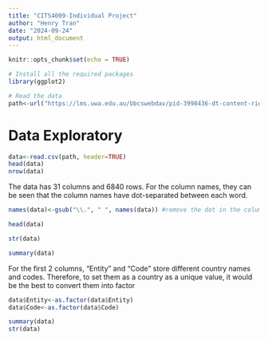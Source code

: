 ```yaml
---
title: "CITS4009-Individual Project"
author: "Henry Tran"
date: "2024-09-24"
output: html_document
---
```


```r
knitr::opts_chunk$set(echo = TRUE)
```

```r
# Install all the required packages
library(ggplot2)

```

```r
# Read the data
path<-url("https://lms.uwa.edu.au/bbcswebdav/pid-3998436-dt-content-rid-47695412_1/courses/CITS4009_SEM-2_2024/Countries%20and%20death%20causes.csv")
```

# Data Exploratory
```r
data<-read.csv(path, header=TRUE)
head(data)
nrow(data)
```
The data has 31 columns and 6840 rows. For the column names, they can be seen that the column names have dot-separated between each word.

```r
names(data)<-gsub("\\.", " ", names(data)) #remove the dot in the column names

head(data)
```

```r
str(data)
```
```r
summary(data)
```
For the first 2 columns, "Entity" and "Code" store different country names and codes. Therefore, to set them as a country as a unique value, it would be the best to convert them into factor

```r
data$Entity<-as.factor(data$Entity)
data$Code<-as.factor(data$Code)

summary(data)
str(data)
```








